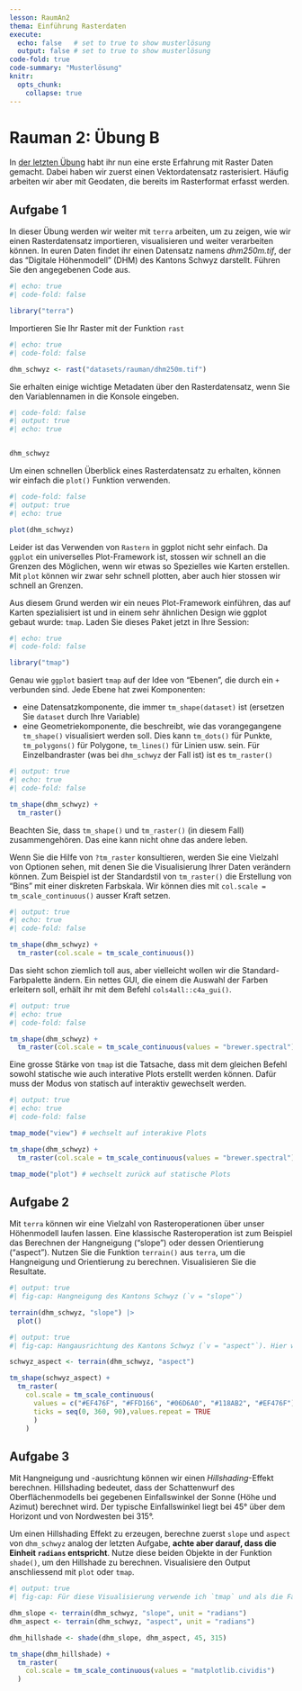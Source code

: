 ```yaml
---
lesson: RaumAn2
thema: Einführung Rasterdaten
execute: 
  echo: false   # set to true to show musterlösung
  output: false # set to true to show musterlösung
code-fold: true
code-summary: "Musterlösung"
knitr:
  opts_chunk: 
    collapse: true  
---
```


# Rauman 2: Übung B {#sec-raster-intro}

In [der letzten Übung](#sec-raster-intro1) habt ihr nun eine erste Erfahrung mit Raster Daten gemacht. Dabei haben wir zuerst einen Vektordatensatz rasterisiert. Häufig arbeiten wir aber mit Geodaten, die bereits im Rasterformat erfasst werden. 

## Aufgabe 1

In dieser Übung werden wir weiter mit `terra` arbeiten, um zu zeigen, wie wir einen Rasterdatensatz importieren, visualisieren und weiter verarbeiten können. In euren Daten findet ihr einen Datensatz namens *dhm250m.tif*, der das "Digitale Höhenmodell" (DHM) des Kantons Schwyz darstellt. Führen Sie den angegebenen Code aus.

```r
#| echo: true
#| code-fold: false

library("terra")
```

Importieren Sie Ihr Raster mit der Funktion `rast`

```r
#| echo: true
#| code-fold: false

dhm_schwyz <- rast("datasets/rauman/dhm250m.tif")
```

Sie erhalten einige wichtige Metadaten über den Rasterdatensatz, wenn Sie den Variablennamen in die Konsole eingeben.  

```r
#| code-fold: false
#| output: true
#| echo: true


dhm_schwyz
```

Um einen schnellen Überblick eines Rasterdatensatz zu erhalten, können wir einfach die `plot()` Funktion verwenden.

```r
#| code-fold: false
#| output: true
#| echo: true

plot(dhm_schwyz)
```

Leider ist das Verwenden von `Rastern` in ggplot nicht sehr einfach. Da `ggplot` ein universelles Plot-Framework ist, stossen wir schnell an die Grenzen des Möglichen, wenn wir etwas so Spezielles wie Karten erstellen. Mit `plot` können wir zwar sehr schnell plotten, aber auch hier stossen wir schnell an Grenzen.

Aus diesem Grund werden wir ein neues Plot-Framework einführen, das auf Karten spezialisiert ist und in einem sehr ähnlichen Design wie ggplot gebaut wurde: `tmap`. Laden Sie dieses Paket jetzt in Ihre Session:

```r
#| echo: true
#| code-fold: false

library("tmap")
```

Genau wie `ggplot` basiert `tmap` auf der Idee von "Ebenen", die durch ein `+` verbunden sind. Jede Ebene hat zwei Komponenten:

- eine Datensatzkomponente, die immer `tm_shape(dataset)` ist (ersetzen Sie `dataset` durch Ihre Variable)
- eine Geometriekomponente, die beschreibt, wie das vorangegangene `tm_shape()` visualisiert werden soll. Dies kann `tm_dots()` für Punkte, `tm_polygons()` für Polygone, `tm_lines()` für Linien usw. sein. Für Einzelbandraster (was bei `dhm_schwyz` der Fall ist) ist es `tm_raster()`

```r
#| output: true
#| echo: true
#| code-fold: false

tm_shape(dhm_schwyz) +
  tm_raster()
```

Beachten Sie, dass `tm_shape()` und `tm_raster()` (in diesem Fall) zusammengehören. Das eine kann nicht ohne das andere leben.

Wenn Sie die Hilfe von `?tm_raster` konsultieren, werden Sie eine Vielzahl von Optionen sehen, mit denen Sie die Visualisierung Ihrer Daten verändern können. Zum Beispiel ist der Standardstil von `tm_raster()` die Erstellung von "Bins" mit einer diskreten Farbskala. Wir können dies mit `col.scale = tm_scale_continuous()` ausser Kraft setzen.

```r
#| output: true
#| echo: true
#| code-fold: false

tm_shape(dhm_schwyz) +
  tm_raster(col.scale = tm_scale_continuous())
```

Das sieht schon ziemlich toll aus, aber vielleicht wollen wir die Standard-Farbpalette ändern. Ein nettes GUI, die einem die Auswahl der Farben erleitern soll, erhält ihr mit dem Befehl `cols4all::c4a_gui()`.

```r
#| output: true
#| echo: true
#| code-fold: false

tm_shape(dhm_schwyz) +
  tm_raster(col.scale = tm_scale_continuous(values = "brewer.spectral"))
```

Eine grosse Stärke von `tmap` ist die Tatsache, dass mit dem gleichen Befehl sowohl statische wie auch interative Plots erstellt werden können. Dafür muss der Modus von statisch auf interaktiv gewechselt werden. 

```r
#| output: true
#| echo: true
#| code-fold: false

tmap_mode("view") # wechselt auf interakive Plots

tm_shape(dhm_schwyz) +
  tm_raster(col.scale = tm_scale_continuous(values = "brewer.spectral"))

tmap_mode("plot") # wechselt zurück auf statische Plots
```

## Aufgabe 2 {#sec-raster-slope}

Mit `terra` können wir eine Vielzahl von Rasteroperationen über unser Höhenmodell laufen lassen. Eine klassische Rasteroperation ist zum Beispiel das Berechnen der Hangneigung ("slope") oder dessen Orientierung ("aspect"). Nutzen Sie die Funktion `terrain()` aus `terra`, um die Hangneigung und Orientierung zu berechnen. Visualisieren Sie die Resultate.

```r
#| output: true
#| fig-cap: Hangneigung des Kantons Schwyz (`v = "slope"`)

terrain(dhm_schwyz, "slope") |>
  plot()
```

```r
#| output: true
#| fig-cap: Hangausrichtung des Kantons Schwyz (`v = "aspect"`). Hier wurde eine eigene Farbpalette erstellt, da sich die Extremwerte 0 und 360 (*Norden*) sich farblich nicht unterscheiden sollten.

schwyz_aspect <- terrain(dhm_schwyz, "aspect")

tm_shape(schwyz_aspect) +
  tm_raster(
    col.scale = tm_scale_continuous(
      values = c("#EF476F", "#FFD166", "#06D6A0", "#118AB2", "#EF476F"),
      ticks = seq(0, 360, 90),values.repeat = TRUE
      )
    )

```
 
## Aufgabe 3

Mit Hangneigung und -ausrichtung können wir einen *Hillshading*-Effekt berechnen. Hillshading bedeutet, dass der Schattenwurf des Oberflächenmodells bei gegebenen Einfallswinkel der Sonne (Höhe und Azimut) berechnet wird. Der typische Einfallswinkel liegt bei 45° über dem Horizont und von Nordwesten bei 315°.

Um einen Hillshading Effekt zu erzeugen, berechne zuerst `slope` und `aspect` von `dhm_schwyz` analog der letzten Aufgabe, **achte aber darauf, dass die Einheit `radians` entspricht**. Nutze diese beiden Objekte in der Funktion `shade()`, um den Hillshade zu berechnen. Visualisiere den Output anschliessend mit `plot` oder `tmap`.

```r
#| output: true
#| fig-cap: Für diese Visualisierung verwende ich `tmap` und als die Farbpalette `values = "matplotlib.cividis"`.

dhm_slope <- terrain(dhm_schwyz, "slope", unit = "radians")
dhm_aspect <- terrain(dhm_schwyz, "aspect", unit = "radians")

dhm_hillshade <- shade(dhm_slope, dhm_aspect, 45, 315)

tm_shape(dhm_hillshade) +
  tm_raster(
    col.scale = tm_scale_continuous(values = "matplotlib.cividis")
  )
```
